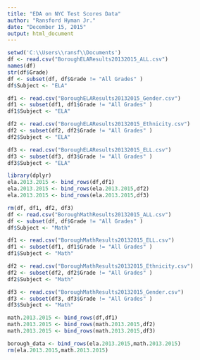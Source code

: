 ```yaml
---
title: "EDA on NYC Test Scores Data"
author: "Ransford Hyman Jr."
date: "December 15, 2015"
output: html_document
---
```



```r
setwd('C:\\Users\\ransf\\Documents')
df <- read.csv("BoroughELAResults20132015_ALL.csv")
names(df)
str(df$Grade)
df <- subset(df, df$Grade != "All Grades" )
df$Subject <- "ELA"

```

```r
df1 <- read.csv("BoroughELAResults20132015_Gender.csv")
df1 <- subset(df1, df1$Grade != "All Grades" )
df1$Subject <- "ELA"

```

```r
df2 <- read.csv("BoroughELAResults20132015_Ethnicity.csv")
df2 <- subset(df2, df2$Grade != "All Grades" )
df2$Subject <- "ELA"
```



```r
df3 <- read.csv("BoroughELAResults20132015_ELL.csv")
df3 <- subset(df3, df3$Grade != "All Grades" )
df3$Subject <- "ELA"
```

```r
library(dplyr)
ela.2013.2015 <- bind_rows(df,df1)
ela.2013.2015 <- bind_rows(ela.2013.2015,df2)
ela.2013.2015 <- bind_rows(ela.2013.2015,df3)
```


```r
rm(df, df1, df2, df3)
df <- read.csv("BoroughMathResults20132015_ALL.csv")
df <- subset(df, df$Grade != "All Grades" )
df$Subject <- "Math"

```

```r
df1 <- read.csv("BoroughMathResults20132015_ELL.csv")
df1 <- subset(df1, df1$Grade != "All Grades" )
df1$Subject <- "Math"
```

```r
df2 <- read.csv("BoroughMathResults20132015_Ethnicity.csv")
df2 <- subset(df2, df2$Grade != "All Grades" )
df2$Subject <- "Math"
```

```r
df3 <- read.csv("BoroughMathResults20132015_Gender.csv")
df3 <- subset(df3, df3$Grade != "All Grades" )
df3$Subject <- "Math"
```


```r
math.2013.2015 <- bind_rows(df,df1)
math.2013.2015 <- bind_rows(math.2013.2015,df2)
math.2013.2015 <- bind_rows(math.2013.2015,df3)

borough_data <- bind_rows(ela.2013.2015,math.2013.2015)
rm(ela.2013.2015,math.2013.2015)
```